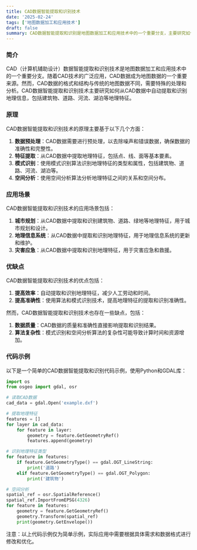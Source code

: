 ```yaml
---
title: CAD数据智能提取和识别技术
date: '2025-02-24'
tags: ['地图数据加工和应用技术']
draft: false
summary: CAD数据智能提取和识别是地图数据加工和应用技术中的一个重要分支，主要研究如何从CAD数据中自动提取和识别地理信息。
---
```


### 简介

CAD（计算机辅助设计）数据智能提取和识别技术是地图数据加工和应用技术中的一个重要分支。随着CAD技术的广泛应用，CAD数据成为地图数据的一个重要来源。然而，CAD数据的格式和结构与传统的地图数据不同，需要特殊的处理和分析。CAD数据智能提取和识别技术主要研究如何从CAD数据中自动提取和识别地理信息，包括建筑物、道路、河流、湖泊等地理特征。

### 原理

CAD数据智能提取和识别技术的原理主要基于以下几个方面：

1. **数据预处理**：CAD数据需要进行预处理，以去除噪声和错误数据，确保数据的准确性和完整性。
2. **特征提取**：从CAD数据中提取地理特征，包括点、线、面等基本要素。
3. **模式识别**：使用模式识别算法识别地理特征的类型和属性，包括建筑物、道路、河流、湖泊等。
4. **空间分析**：使用空间分析算法分析地理特征之间的关系和空间分布。

### 应用场景

CAD数据智能提取和识别技术的应用场景包括：

1. **城市规划**：从CAD数据中提取和识别建筑物、道路、绿地等地理特征，用于城市规划和设计。
2. **地理信息系统**：从CAD数据中提取和识别地理特征，用于地理信息系统的更新和维护。
3. **灾害应急**：从CAD数据中提取和识别地理特征，用于灾害应急和救援。

### 优缺点

CAD数据智能提取和识别技术的优点包括：

1. **提高效率**：自动提取和识别地理特征，减少人工劳动和时间。
2. **提高准确性**：使用算法和模式识别技术，提高地理特征的提取和识别准确性。

然而，CAD数据智能提取和识别技术也存在一些缺点，包括：

1. **数据质量**：CAD数据的质量和准确性直接影响提取和识别结果。
2. **算法复杂性**：模式识别和空间分析算法的复杂性可能导致计算时间和资源增加。

### 代码示例

以下是一个简单的CAD数据智能提取和识别代码示例，使用Python和GDAL库：

```python
import os
from osgeo import gdal, osr

# 读取CAD数据
cad_data = gdal.Open('example.dxf')

# 提取地理特征
features = []
for layer in cad_data:
    for feature in layer:
        geometry = feature.GetGeometryRef()
        features.append(geometry)

# 识别地理特征类型
for feature in features:
    if feature.GetGeometryType() == gdal.OGT_LineString:
        print('道路')
    elif feature.GetGeometryType() == gdal.OGT_Polygon:
        print('建筑物')

# 空间分析
spatial_ref = osr.SpatialReference()
spatial_ref.ImportFromEPSG(4326)
for feature in features:
    geometry = feature.GetGeometryRef()
    geometry.Transform(spatial_ref)
    print(geometry.GetEnvelope())
```

注意：以上代码示例仅为简单示例，实际应用中需要根据具体需求和数据格式进行修改和优化。
